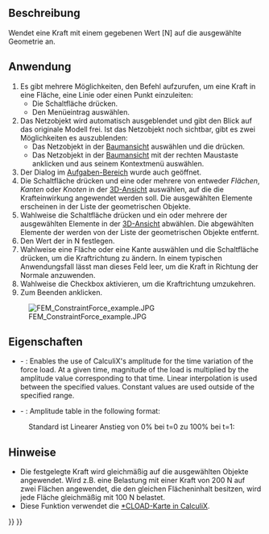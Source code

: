 <languages/>

{{Docnav/de
|[[FEM_ConstraintSpring/de|RandbedingungFeder]]
|[[FEM_ConstraintPressure/de|RandbedingungDruck]]
|[[FEM_Workbench/de|FEM]]
|IconL=FEM_ConstraintSpring.svg
|IconR=FEM_ConstraintPressure.svg
|IconC=Workbench_FEM.svg
}}

{{GuiCommandContainer|
{{GuiCommand/de
|Name=FEM ConstraintForce
|Name/de=FEM RandbedingungKraft
|MenuLocation=Modell → Mechanische Randbedingungen und Belastungen → Randbedingung Krafteinwirkung
|Workbenches=[[FEM_Workbench/de|FEM]]
|SeeAlso=[[FEM_ConstraintPressure/de|FEM RandbedingungDruck]]
}}
{{GuiCommandFemInfo/de
|Solvers=Alle
}}
}}

<span id="Description"></span>
==Beschreibung==

Wendet eine Kraft mit einem gegebenen Wert [N] auf die ausgewählte Geometrie an.

<span id="Usage"></span>
==Anwendung==

# Es gibt mehrere Möglichkeiten, den Befehl aufzurufen, um eine Kraft in eine Fläche, eine Linie oder einen Punkt einzuleiten:
#* Die Schaltfläche {{Button|[[Image:FEM_ConstraintForce.svg|16px]] [[FEM ConstraintForce/de|Krafteinwirkung]]}} drücken.
#* Den Menüeintrag {{MenuCommand|Modell → Mechanische Randbedingungen und Belastungen →  [[Image:FEM ConstraintForce.svg|16px]] Krafteinwirkung}} auswählen.
# Das Netzobjekt wird automatisch ausgeblendet und gibt den Blick auf das originale Modell frei. Ist das Netzobjekt noch sichtbar, gibt es zwei Möglichkeiten es auszublenden:
#* Das Netzobjekt in der [[Tree_view/de|Baumansicht]] auswählen und die {{KEY|Leertaste}} drücken.
#* Das Netzobjekt in der [[Tree_view/de|Baumansicht]] mit der rechten Maustaste anklicken und {{MenuCommand|Auswahl ausblenden}} aus seinem Kontextmenü auswählen.
# Der Dialog {{MenuCommand|Analyseelement-Parameter}} im [[Task_panel/de|Aufgaben-Bereich]] wurde auch geöffnet.
# Die Schaltfläche {{Button|Add}} drücken und eine oder mehrere von entweder ''Flächen'', ''Kanten'' oder ''Knoten'' in der [[3D_view/de|3D-Ansicht]] auswählen, auf die die Krafteinwirkung angewendet werden soll. Die ausgewählten Elemente erscheinen in der Liste der geometrischen Objekte.
# Wahlweise die Schaltfläche {{Button|Entfernen}} drücken und ein oder mehrere der ausgewählten Elemente in der [[3D_view/de|3D-Ansicht]] abwählen. Die abgewählten Elemente der werden von der Liste der geometrischen Objekte entfernt.
# Den Wert der {{MenuCommand|Kraft}} in N festlegen.
# Wahlweise eine Fläche oder eine Kante auswählen und die Schaltfläche {{Button|Richtung}} drücken, um die Kraftrichtung zu ändern. In einem typischen Anwendungsfall lässt man dieses Feld leer, um die Kraft in Richtung der Normale anzuwenden.
# Wahlweise die Checkbox {{MenuCommand|Richtung umkehren}} aktivieren, um die Kraftrichtung umzukehren.
# Zum Beenden {{Button|OK}} anklicken.

[[File:FEM ConstraintForce example.JPG]]

<span id="Properties"></span>
==Eigenschaften==

* {{PropertyData|Enable Amplitude}} - {{Version|1.1}}: Enables the use of CalculiX's amplitude for the time variation of the force load. At a given time, magnitude of the load is multiplied by the amplitude value corresponding to that time. Linear interpolation is used between the specified values. Constant values are used outside of the specified range.
* {{PropertyData|Amplitude Values}} - {{Version|1.1}}: Amplitude table in the following format:

: {{Code|lang=text|code=
time_1, amplitude_value_1
…
}}

: Standard ist Linearer Anstieg von 0% bei t=0 zu 100% bei t=1:

: {{Code|lang=text|code=
0, 0
1, 1
}}

<span id="Notes"></span>
==Hinweise==

* Die festgelegte Kraft wird gleichmäßig auf die ausgewählten Objekte angewendet. Wird z.B. eine Belastung mit einer Kraft von 200 N auf zwei Flächen angewendet, die den gleichen Flächeninhalt besitzen, wird jede Fläche gleichmäßig mit 100 N belastet.
* Diese Funktion verwendet die [https://web.mit.edu/calculix_v2.7/CalculiX/ccx_2.7/doc/ccx/node172.html *CLOAD-Karte in CalculiX].


{{Docnav/de
|[[FEM_ConstraintSpring/de|RandbedingungFeder]]
|[[FEM_ConstraintPressure/de|RandbedingungDruck]]
|[[FEM_Workbench/de|FEM]]
|IconL=FEM_ConstraintSpring.svg
|IconR=FEM_ConstraintPressure.svg
|IconC=Workbench_FEM.svg
}}

{{FEM_Tools_navi{{#translation:}}}}
{{Userdocnavi{{#translation:}}}}